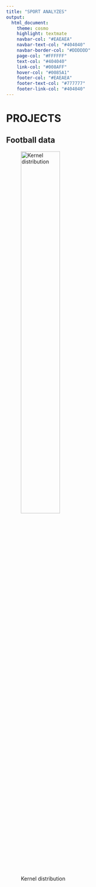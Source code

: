 ---
title: "SPORT ANALYZES"
output:
  html_document:
    theme: cosmo
    highlight: textmate
    navbar-col: "#EAEAEA"
    navbar-text-col: "#404040"
    navbar-border-col: "#DDDDDD"
    page-col: "#FFFFFF"
    text-col: "#404040"
    link-col: "#008AFF"
    hover-col: "#0085A1"
    footer-col: "#EAEAEA"
    footer-text-col: "#777777"
    footer-link-col: "#404040"
---

# PROJECTS

## Football data

![Kernel distribution](./img/football_heat.png "Football heatmap"){ width=50% }
